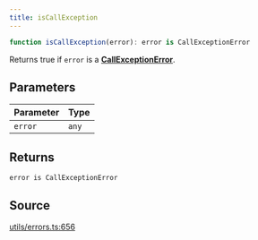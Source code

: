 ```yaml
---
title: isCallException
---
```


```ts
function isCallException(error): error is CallExceptionError
```

Returns true if `error` is a [**CallExceptionError**](/content/interfaces/CallExceptionError).

## Parameters

| Parameter | Type |
| :------ | :------ |
| `error` | `any` |

## Returns

`error is CallExceptionError`

## Source

[utils/errors.ts:656](https://github.com/dominant-strategies/quais-6.js/blob/3237c5c21df47dfe74b210196b4121a22539a577/src/utils/errors.ts#L656)
